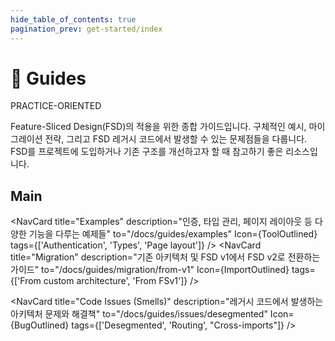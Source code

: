 ```yaml
---
hide_table_of_contents: true
pagination_prev: get-started/index
---
```


# 🎯 Guides

<span class="badge badge--primary margin-bottom--md">PRACTICE-ORIENTED</span>

<p class="summary">
Feature-Sliced Design(FSD)의 적용을 위한 종합 가이드입니다. 구체적인 예시, 마이그레이션 전략, 그리고 FSD 레거시 코드에서 발생할 수 있는 문제점들을 다룹니다. FSD를 프로젝트에 도입하거나 기존 구조를 개선하고자 할 때 참고하기 좋은 리소스입니다.
</p>

## Main


<NavCard
    title="Examples" 
    description="인증, 타입 관리, 페이지 레이아웃 등 다양한 기능을 다루는 예제들"
    to="/docs/guides/examples"
    Icon={ToolOutlined}
    tags={['Authentication', 'Types', 'Page layout']}
/>
<NavCard
    title="Migration" 
    description="기존 아키텍처 및 FSD v1에서 FSD v2로 전환하는 가이드"
    to="/docs/guides/migration/from-v1"
    Icon={ImportOutlined}
    tags={['From custom architecture', 'From FSv1']}
/>
<NavCard
    title="Tech" 
    description="Next.js, React Query 등 다양한 프레임워크와 라이브러리와 함께 FSD를 사용하는 방법"
    to="/docs/guides/tech/with-nextjs"
    Icon={FunctionOutlined}
/>

<NavCard
    title="Code Issues (Smells)" 
    description="레거시 코드에서 발생하는 아키텍처 문제와 해결책"
    to="/docs/guides/issues/desegmented"
    Icon={BugOutlined}
    tags={['Desegmented', 'Routing', "Cross-imports"]}
/>



